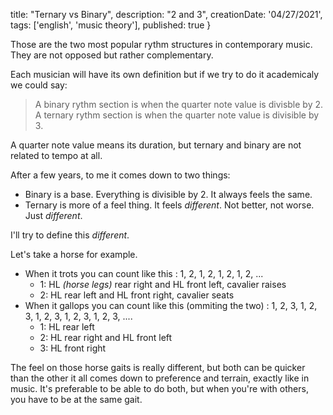 
  title: "Ternary vs Binary",
  description: "2 and 3",
  creationDate: '04/27/2021',
  tags: ['english', 'music theory'],
  published: true
}

<BlogPostLayout meta={meta}>
Those are the two most popular rythm structures in contemporary music. They are not opposed but rather complementary.

Each musician will have its own definition but if we try to do it academicaly we could say:
> A binary rythm section is when the quarter note value is divisble by 2. A ternary rythm section is when the quarter note value is divisible by 3.

A quarter note value means its duration, but ternary and binary are not related to tempo at all.

After a few years, to me it comes down to two things:
- Binary is a base. Everything is divisible by 2. It always feels the same.
- Ternary is more of a feel thing. It feels _different_. Not better, not worse. Just _different_.

I'll try to define this _different_.

Let's take a horse for example.
- When it trots you can count like this : 1, 2, 1, 2, 1, 2, 1, 2, ...
  - 1: HL _(horse legs)_ rear right and HL front left, cavalier raises
  - 2: HL rear left and HL front right, cavalier seats
- When it gallops you can count like this (ommiting the two) : 1, 2, 3, 1, 2, 3, 1, 2, 3, 1, 2, 3, 1, 2, 3, ....
  - 1: HL rear left
  - 2: HL rear right and HL front left
  - 3: HL front right

The feel on those horse gaits is really different, but both can be quicker than the other it all comes down to preference and terrain, exactly like in music. It's preferable to be able to do both, but when you're with others, you have to be at the same gait.
</BlogPostLayout>
